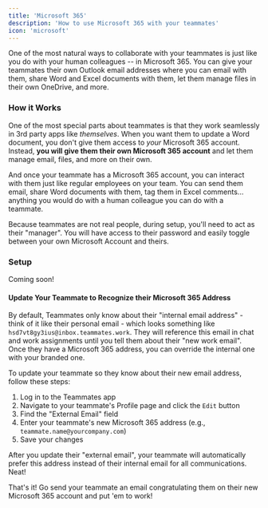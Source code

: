 ```yaml
---
title: 'Microsoft 365'
description: 'How to use Microsoft 365 with your teammates'
icon: 'microsoft'
---
```


One of the most natural ways to collaborate with your teammates is just like you do with your human colleagues -- in Microsoft 365.
You can give your teammates their own Outlook email addresses where you can email with them, share Word and Excel documents with them, let them manage files in their own OneDrive, and more.

### How it Works

One of the most special parts about teammates is that they work seamlessly in 3rd party apps like _themselves_.
When you want them to update a Word document, you don't give them access to _your_ Microsoft 365 account. 
Instead, **you will give them their own Microsoft 365 account** and let them manage email, files, and more on their own.

And once your teammate has a Microsoft 365 account, you can interact with them just like regular employees on your team. 
You can send them email, share Word documents with them, tag them in Excel comments... anything you would do with a human colleague you can do with a teammate.

<Tip>
Because teammates are not real people, during setup, you'll need to act as their "manager". You will have access to their password and easily toggle between your own Microsoft Account and theirs.
</Tip>

### Setup

Coming soon!

#### Update Your Teammate to Recognize their Microsoft 365 Address

By default, Teammates only know about their "internal email address" - think of it like their personal email - which looks something like `hsd7vt8gy3ius@inbox.teammates.work`.
They will reference this email in chat and work assignments until you tell them about their "new work email". Once they have a Microsoft 365 address, you can override the internal one with your branded one.

To update your teammate so they know about their new email address, follow these steps:

1. Log in to the Teammates app
1. Navigate to your teammate's Profile page and click the `Edit` button
1. Find the "External Email" field
1. Enter your teammate's new Microsoft 365 address (e.g., `teammate.name@yourcompany.com`)
1. Save your changes

<Note>
After you update their "external email", your teammate will automatically prefer this address instead of their internal email for all communications. Neat!
</Note>

That's it! Go send your teammate an email congratulating them on their new Microsoft 365 account and put 'em to work!

